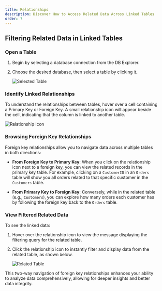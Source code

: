 ```yaml
---
title: Relationships
description: Discover How to Access Related Data Across Linked Tables
order: 7
---
```


## Filtering Related Data in Linked Tables

### Open a Table

1. Begin by selecting a database connection from the DB Explorer.
2. Choose the desired database, then select a table by clicking it.

   ![Selected Table](./selected-table.png)

### Identify Linked Relationships

To understand the relationships between tables, hover over a cell containing a Primary Key or Foreign Key. A small relationship icon will appear beside the cell, indicating that the column is linked to another table.

   ![Relationship Icon](./relationship-icon.png)

### Browsing Foreign Key Relationships

Foreign key relationships allow you to navigate data across multiple tables in both directions:

- **From Foreign Key to Primary Key**: When you click on the relationship icon next to a foreign key, you can view the related records in the primary key table. For example, clicking on a `CustomerID` in an `Orders` table will show you all orders related to that specific customer in the `Customers` table.

- **From Primary Key to Foreign Key**: Conversely, while in the related table (e.g., `Customers`), you can explore how many orders each customer has by following the foreign key back to the `Orders` table.

### View Filtered Related Data

To see the linked data:

1. Hover over the relationship icon to view the message displaying the filtering query for the related table.
2. Click the relationship icon to instantly filter and display data from the related table, as shown below.

   ![Related Table](./related-table.png)

This two-way navigation of foreign key relationships enhances your ability to analyze data comprehensively, allowing for deeper insights and better data integrity.
